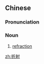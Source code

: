 ==Chinese==
{{zh-forms}}

===Pronunciation===
{{zh-pron
|m=zhéshè
|c=zit3 se6
|mn=qz,xm,zz:chiat-siā
|cat=n
}}

===Noun===
{{zh-noun}}

# {{lb|zh|physics}} [[refraction]]

[[zh:折射]]